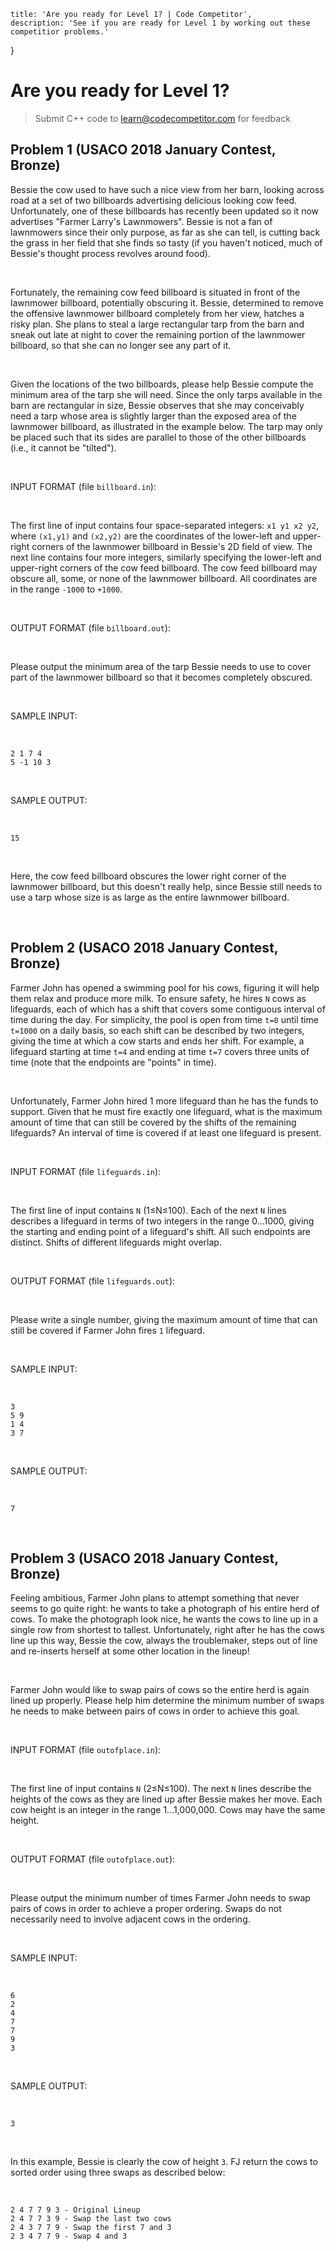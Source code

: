 	title: 'Are you ready for Level 1? | Code Competitor',
	description: 'See if you are ready for Level 1 by working out these competitior problems.'
}

# Are you ready for Level 1?

> Submit C++ code to <learn@codecompetitor.com> for feedback

## Problem 1 (USACO 2018 January Contest, Bronze)

Bessie the cow used to have such a nice view from her barn, looking across road at a set of two billboards advertising delicious looking cow feed.
Unfortunately, one of these billboards has recently been updated so it now advertises "Farmer Larry's Lawnmowers".
Bessie is not a fan of lawnmowers since their only purpose, as far as she can tell, is cutting back the grass in her field that she finds so tasty (if you haven't noticed, much of Bessie's thought process revolves around food).

<br />

Fortunately, the remaining cow feed billboard is situated in front of the lawnmower billboard, potentially obscuring it.
Bessie, determined to remove the offensive lawnmower billboard completely from her view, hatches a risky plan.
She plans to steal a large rectangular tarp from the barn and sneak out late at night to cover the remaining portion of the lawnmower billboard, so that she can no longer see any part of it.

<br />

Given the locations of the two billboards, please help Bessie compute the minimum area of the tarp she will need.
Since the only tarps available in the barn are rectangular in size, Bessie observes that she may conceivably need a tarp whose area is slightly larger than the exposed area of the lawnmower billboard, as illustrated in the example below.
The tarp may only be placed such that its sides are parallel to those of the other billboards (i.e., it cannot be "tilted").

<br />

INPUT FORMAT (file `billboard.in`):

<br />

The first line of input contains four space-separated integers: `x1 y1 x2 y2`, where `(x1,y1)` and `(x2,y2)` are the coordinates of the lower-left and upper-right corners of the lawnmower billboard in Bessie's 2D field of view.
The next line contains four more integers, similarly specifying the lower-left and upper-right corners of the cow feed billboard.
The cow feed billboard may obscure all, some, or none of the lawnmower billboard.
All coordinates are in the range `-1000` to `+1000`.

<br />

OUTPUT FORMAT (file `billboard.out`):

<br />

Please output the minimum area of the tarp Bessie needs to use to cover part of the lawnmower billboard so that it becomes completely obscured.

<br />

SAMPLE INPUT:

<br />

```
2 1 7 4
5 -1 10 3
```

<br />

SAMPLE OUTPUT:

<br />

```
15
```

<br />

Here, the cow feed billboard obscures the lower right corner of the lawnmower billboard, but this doesn't really help, since Bessie still needs to use a tarp whose size is as large as the entire lawnmower billboard.

<br />

## Problem 2 (USACO 2018 January Contest, Bronze)

Farmer John has opened a swimming pool for his cows, figuring it will help them relax and produce more milk.
To ensure safety, he hires `N` cows as lifeguards, each of which has a shift that covers some contiguous interval of time during the day.
For simplicity, the pool is open from time `t=0` until time `t=1000` on a daily basis, so each shift can be described by two integers, giving the time at which a cow starts and ends her shift.
For example, a lifeguard starting at time `t=4` and ending at time `t=7` covers three units of time (note that the endpoints are "points" in time).

<br />

Unfortunately, Farmer John hired 1 more lifeguard than he has the funds to support.
Given that he must fire exactly one lifeguard, what is the maximum amount of time that can still be covered by the shifts of the remaining lifeguards?
An interval of time is covered if at least one lifeguard is present.

<br />

INPUT FORMAT (file `lifeguards.in`):

<br />

The first line of input contains `N` (1≤N≤100).
Each of the next `N` lines describes a lifeguard in terms of two integers in the range 0…1000, giving the starting and ending point of a lifeguard's shift.
All such endpoints are distinct. Shifts of different lifeguards might overlap.

<br />

OUTPUT FORMAT (file `lifeguards.out`):

<br />

Please write a single number, giving the maximum amount of time that can still be covered if Farmer John fires `1` lifeguard.

<br />

SAMPLE INPUT:

<br />

```
3
5 9
1 4
3 7
```

<br />

SAMPLE OUTPUT:

<br />

```
7
```

<br />

## Problem 3 (USACO 2018 January Contest, Bronze)

Feeling ambitious, Farmer John plans to attempt something that never seems to go quite right: he wants to take a photograph of his entire herd of cows.
To make the photograph look nice, he wants the cows to line up in a single row from shortest to tallest.
Unfortunately, right after he has the cows line up this way, Bessie the cow, always the troublemaker, steps out of line and re-inserts herself at some other location in the lineup!

<br />

Farmer John would like to swap pairs of cows so the entire herd is again lined up properly.
Please help him determine the minimum number of swaps he needs to make between pairs of cows in order to achieve this goal.

<br />

INPUT FORMAT (file `outofplace.in`):

<br />

The first line of input contains `N` (2≤N≤100).
The next `N` lines describe the heights of the cows as they are lined up after Bessie makes her move.
Each cow height is an integer in the range 1…1,000,000.
Cows may have the same height.

<br />

OUTPUT FORMAT (file `outofplace.out`):

<br />

Please output the minimum number of times Farmer John needs to swap pairs of cows in order to achieve a proper ordering.
Swaps do not necessarily need to involve adjacent cows in the ordering.

<br />

SAMPLE INPUT:

<br />

```
6
2
4
7
7
9
3
```

<br />

SAMPLE OUTPUT:

<br />

```
3
```

<br />

In this example, Bessie is clearly the cow of height `3`.
FJ return the cows to sorted order using three swaps as described below:

<br />

```
2 4 7 7 9 3 - Original Lineup
2 4 7 7 3 9 - Swap the last two cows
2 4 3 7 7 9 - Swap the first 7 and 3
2 3 4 7 7 9 - Swap 4 and 3
```
